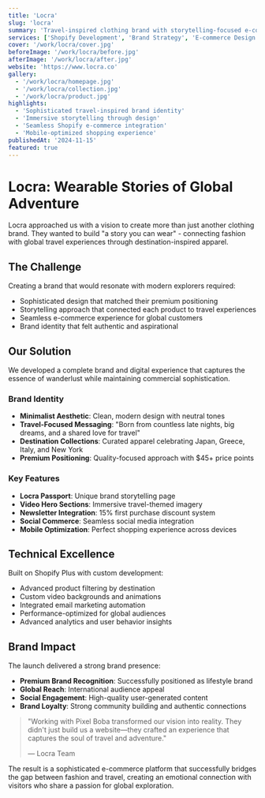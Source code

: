 ```yaml
---
title: 'Locra'
slug: 'locra'
summary: 'Travel-inspired clothing brand with storytelling-focused e-commerce experience'
services: ['Shopify Development', 'Brand Strategy', 'E-commerce Design']
cover: '/work/locra/cover.jpg'
beforeImage: '/work/locra/before.jpg'
afterImage: '/work/locra/after.jpg'
website: 'https://www.locra.co'
gallery:
  - '/work/locra/homepage.jpg'
  - '/work/locra/collection.jpg'
  - '/work/locra/product.jpg'
highlights:
  - 'Sophisticated travel-inspired brand identity'
  - 'Immersive storytelling through design'
  - 'Seamless Shopify e-commerce integration'
  - 'Mobile-optimized shopping experience'
publishedAt: '2024-11-15'
featured: true
---
```


# Locra: Wearable Stories of Global Adventure

Locra approached us with a vision to create more than just another clothing brand. They wanted to build "a story you can wear" - connecting fashion with global travel experiences through destination-inspired apparel.

## The Challenge

Creating a brand that would resonate with modern explorers required:

- Sophisticated design that matched their premium positioning
- Storytelling approach that connected each product to travel experiences
- Seamless e-commerce experience for global customers
- Brand identity that felt authentic and aspirational

## Our Solution

We developed a complete brand and digital experience that captures the essence of wanderlust while maintaining commercial sophistication.

### Brand Identity

- **Minimalist Aesthetic**: Clean, modern design with neutral tones
- **Travel-Focused Messaging**: "Born from countless late nights, big dreams, and a shared love for travel"
- **Destination Collections**: Curated apparel celebrating Japan, Greece, Italy, and New York
- **Premium Positioning**: Quality-focused approach with $45+ price points

### Key Features

- **Locra Passport**: Unique brand storytelling page
- **Video Hero Sections**: Immersive travel-themed imagery
- **Newsletter Integration**: 15% first purchase discount system
- **Social Commerce**: Seamless social media integration
- **Mobile Optimization**: Perfect shopping experience across devices

## Technical Excellence

Built on Shopify Plus with custom development:

- Advanced product filtering by destination
- Custom video backgrounds and animations
- Integrated email marketing automation
- Performance-optimized for global audiences
- Advanced analytics and user behavior insights

## Brand Impact

The launch delivered a strong brand presence:

- **Premium Brand Recognition**: Successfully positioned as lifestyle brand
- **Global Reach**: International audience appeal
- **Social Engagement**: High-quality user-generated content
- **Brand Loyalty**: Strong community building and authentic connections

> "Working with Pixel Boba transformed our vision into reality. They didn't just build us a website—they crafted an experience that captures the soul of travel and adventure."
>
> — Locra Team

The result is a sophisticated e-commerce platform that successfully bridges the gap between fashion and travel, creating an emotional connection with visitors who share a passion for global exploration.
